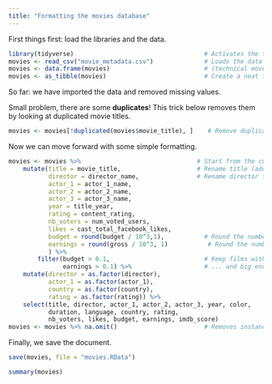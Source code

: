 ```yaml
---
title: "Formatting the movies database"
---
```


First things first: load the libraries and the data.

```r
library(tidyverse)                                    # Activates the tidyverse
movies <- read_csv("movie_metadata.csv")              # Loads the data
movies <- data.frame(movies)                          # (technical move)
movies <- as_tibble(movies)                           # Create a neat tibble
```

So far: we have imported the data and removed missing values.

Small problem, there are some **duplicates**! This trick below removes them by looking at duplicated movie titles.

```r
movies <- movies[!duplicated(movies$movie_title), ]    # Remove duplicate titles
```

Now we can move forward with some simple formatting.

```r
movies <- movies %>%                                # Start from the current variable
    mutate(title = movie_title,                     # Rename title (add a new column)
           director = director_name,                # Rename director field (add a ne column) ...
           actor_1 = actor_1_name,
           actor_2 = actor_2_name,
           actor_3 = actor_3_name,
           year = title_year,
           rating = content_rating,
           nb_voters = num_voted_users,
           likes = cast_total_facebook_likes,
           budget = round(budget / 10^3,1),           # Round the number of K$ of budget
           earnings = round(gross / 10^3, 1)           # Round the number of K$ of profit
           ) %>%
        filter(budget > 0.1,                          # Keep films with big enough budget..
               earnings > 0.1) %>%                    # ... and big enough earnings!
    mutate(director = as.factor(director),
           actor_1 = as.factor(actor_1),
           country = as.factor(country),
           rating = as.factor(rating)) %>%
    select(title, director, actor_1, actor_2, actor_3, year, color, 
           duration, language, country, rating, 
           nb_voters, likes, budget, earnings, imdb_score)
movies <- movies %>% na.omit()                        # Removes instances with missing points
```

Finally, we save the document.

```r
save(movies, file = "movies.RData")
```

```r
summary(movies)
```
